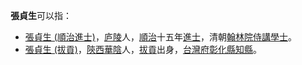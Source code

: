 
'''張貞生'''可以指：
* [[張貞生_(順治進士)|張貞生 (順治進士)]]，[[庐陵|庐陵]]人，[[順治|順治]]十五年[[進士|進士]]，清朝[[翰林院|翰林院]][[侍講學士|侍講學士]]。
* [[張貞生_(拔貢)|張貞生 (拔貢)]]，[[陝西|陝西]][[華陰|華陰]]人，[[拔貢|拔貢]]出身，[[台灣府|台灣府]][[彰化縣|彰化縣]][[知縣|知縣]]。
{{disambig}}